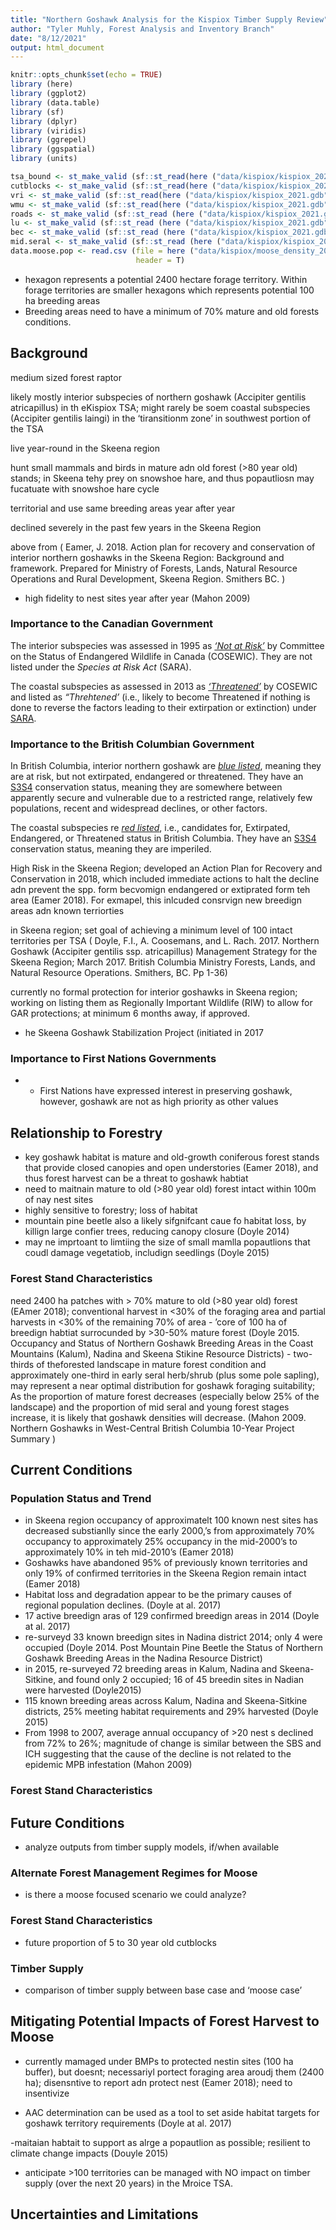 ```yaml
---
title: "Northern Goshawk Analysis for the Kispiox Timber Supply Review"
author: "Tyler Muhly, Forest Analysis and Inventory Branch"
date: "8/12/2021"
output: html_document
---
```


```r
knitr::opts_chunk$set(echo = TRUE)
library (here)
library (ggplot2)
library (data.table)
library (sf)
library (dplyr)
library (viridis)
library (ggrepel)
library (ggspatial)
library (units)

tsa_bound <- st_make_valid (sf::st_read(here ("data/kispiox/kispiox_2021.gdb"), layer = "tsa_bound"))
cutblocks <- st_make_valid (sf::st_read(here ("data/kispiox/kispiox_2021.gdb"), layer = "cutblocks"))
vri <- st_make_valid (sf::st_read(here ("data/kispiox/kispiox_2021.gdb"), layer = "vri"))
wmu <- st_make_valid (sf::st_read(here ("data/kispiox/kispiox_2021.gdb"), layer = "wmu"))
roads <- st_make_valid (sf::st_read (here ("data/kispiox/kispiox_2021.gdb"), layer = "roads_dra_ften"))
lu <- st_make_valid (sf::st_read (here ("data/kispiox/kispiox_2021.gdb"), layer = "lu"))
bec <- st_make_valid (sf::st_read (here ("data/kispiox/kispiox_2021.gdb"), layer = "bec"))
mid.seral <- st_make_valid (sf::st_read (here ("data/kispiox/kispiox_2021.gdb"), layer = "mid_seral"))
data.moose.pop <- read.csv (file = here ("data/kispiox/moose_density_20211125.csv"),
                            header = T)
```




-  hexagon represents a potential 2400 hectare forage territory. Within forage territories are smaller hexagons which represents potential 100 ha breeding areas 
- Breeding areas need to have a minimum of 70% mature and old forests conditions.


## Background
medium sized forest raptor

likely mostly interior subspecies of northern goshawk (Accipiter gentilis atricapillus) in th eKispiox TSA; might rarely be soem coastal subspecies (Accipiter gentilis laingi) in the 'tiransitionm zone' in southwest portion of the TSA

live year-round in the Skeena region

hunt small mammals and birds in mature adn old forest (>80 year old) stands; in Skeena tehy prey on snowshoe hare, and thus popautliosn may fucatuate with snowshoe hare cycle

territorial and use same breeding areas year after year

declined severely in the past few years in the Skeena Region 

above from ( Eamer, J. 2018. Action plan for recovery and conservation of interior northern goshawks in the Skeena Region: Background and framework. Prepared for Ministry of Forests, Lands, Natural
Resource Operations and Rural Development, Skeena Region. Smithers BC. )

- high fidelity to nest sites year after year (Mahon 2009)


### Importance to the Canadian Government
The interior subspecies was assessed in 1995 as *['Not at Risk'](https://species-registry.canada.ca/index-en.html#/species/373-0)* by Committee on the Status of Endangered Wildlife in Canada (COSEWIC). They are not listed under the *Species at Risk Act* (SARA).

The coastal subspecies as assessed in 2013 as *['Threatened'](https://species-registry.canada.ca/index-en.html#/species/56-45)* by COSEWIC and listed as *"Threhtened'* (i.e., likely to become Threatened if nothing is done to reverse the factors leading to their extirpation or extinction) under [SARA](https://wildlife-species.canada.ca/species-risk-registry/species/speciesDetails_e.cfm?sid=56).

### Importance to the British Columbian Government
In British Columbia, interior northern goshawk are [*blue listed*](https://www2.gov.bc.ca/gov/content/environment/plants-animals-ecosystems/conservation-data-centre/explore-cdc-data/red-blue-yellow-lists), meaning they are at risk, but not extirpated, endangered or threatened. They have an [S3S4](https://www2.gov.bc.ca/gov/content/environment/plants-animals-ecosystems/conservation-data-centre/explore-cdc-data/status-ranks) conservation status, meaning they are somewhere between apparently secure and vulnerable due to a restricted range, relatively few populations, recent and widespread declines, or other factors.

The coastal subspecies re [*red listed*](https://www2.gov.bc.ca/gov/content/environment/plants-animals-ecosystems/conservation-data-centre/explore-cdc-data/red-blue-yellow-lists), i.e., candidates for, Extirpated, Endangered, or Threatened status in British Columbia. They have an [S3S4](https://www2.gov.bc.ca/gov/content/environment/plants-animals-ecosystems/conservation-data-centre/explore-cdc-data/status-ranks) conservation status, meaning they are imperiled.


 High Risk in the Skeena Region; developed an Action Plan for Recovery and Conservation in 2018, which included immediate actions to halt the decline adn prevent the spp. form becvomign endangered or extiprated form teh area (Eamer 2018). For exmapel, this inlcuded consrvign new breedign areas adn known terriorties
 
 in Skeena region; set goal of achieving  a minimum level of 100 intact territories per TSA ( Doyle, F.I., A. Coosemans, and L. Rach. 2017. Northern Goshawk (Accipiter gentilis ssp.
atricapillus) Management Strategy for the Skeena Region; March 2017. British Columbia
Ministry Forests, Lands, and Natural Resource Operations. Smithers, BC. Pp 1-36)

currently no formal protection for interior goshawks in Skeena region; working on listing them as Regionally Important Wildlife (RIW) to allow for  GAR protections;  at minimum 6 months away, if approved.

- he Skeena Goshawk Stabilization Project (initiated in 2017

### Importance to First Nations Governments
- -	First Nations have expressed interest in preserving goshawk, however, goshawk are not as high priority as other values


## Relationship to Forestry
- key goshawk habitat is mature and old-growth coniferous forest stands that provide closed canopies and open understories (Eamer 2018), and thus forest harvest can be a threat to goshawk habtiat
- need to maitnain mature to old (>80 year old) forest intact within 100m of nay nest sites
- highly sensitive to forestry; loss of habitat
- mountain pine beetle also a likely sifgnifcant caue fo habitat loss, by killign large confier trees, reducing canopy closure (Doyle 2014)
- may ne imprtoant to limtiing the size of small mamlla popautlions that coudl damage vegetatiob, includign seedlings (Doyle 2015)



### Forest Stand Characteristics

need 2400 ha patches with > 70% mature to old (>80 year old) forest (EAmer 2018); conventional harvest in  <30% of the foraging area and partial harvests in <30% of the remaining 70% of area
- 'core of 100 ha of breedign habtiat surrocunded by >30-50% mature forest (Doyle 2015. Occupancy and Status of Northern Goshawk Breeding Areas in the Coast Mountains (Kalum), Nadina and Skeena Stikine Resource Districts)
- two-thirds of theforested landscape in mature forest condition and approximately one-third in early seral herb/shrub (plus some pole sapling), may represent a near optimal distribution for goshawk foraging suitability;   As the proportion of mature forest decreases (especially below 25% of the landscape) and the proportion of mid seral and young forest stages increase, it is likely that goshawk densities will decrease. (Mahon 2009. Northern Goshawks in West-Central British Columbia 10-Year Project Summary )




## Current Conditions



### Population Status and Trend
- in Skeena region occupancy of approximatelt 100 known nest sites has decreased substianlly since the early 2000,'s from approximately 70% occupancy to approximately 25% occupancy in the mid-2000's to approximately 10% in teh mid-2010's (Eamer 2018)
- Goshawks have abandoned 95% of previously known territories and only 19% of confirmed territories in the Skeena Region remain intact (Eamer 2018)
- Habitat loss and degradation appear to be the primary causes of regional population declines.  (Doyle at al. 2017)
- 17 active breedign aras of 129 confirmed breedign areas in 2014 (Doyle at al. 2017) 
- re-surveyd 33 known breedign sites in Nadina district 2014; only 4 were occupied (Doyle 2014. Post Mountain Pine Beetle the Status of Northern Goshawk Breeding Areas in the Nadina Resource District)
- in 2015, re-surveyed 72 breeding areas in Kalum, Nadina and Skeena-Sitkine, and found only 2 occupied; 16 of 45 breedin sites in Nadian were harvested  (Doyle2015)
- 115 known breeding areas across Kalum, Nadina and Skeena-Sitkine districts, 25% meeting habitat requirements and 29% harvested (Doyle 2015)
-  From 1998  to 2007, average annual occupancy of >20 nest s declined from 72% to 26%; magnitude of change is similar between the SBS and ICH suggesting that the cause of the decline is not related to the epidemic MPB infestation (Mahon 2009)


### Forest Stand Characteristics






## Future Conditions
- analyze outputs from timber supply models, if/when available

### Alternate Forest Management Regimes for Moose
- is there a moose focused scenario we could analyze?



### Forest Stand Characteristics
- future proportion of 5 to 30 year old cutblocks

### Timber Supply
- comparison of timber supply between base case and 'moose case'

## Mitigating Potential Impacts of Forest Harvest to Moose
- currently mamaged under BMPs to protected nestin sites (100 ha buffer), but doesnt; necessariyl portect foraging area aroudj them (2400 ha); disensntive to report adn protect nest (Eamer 2018); need to insentivize 

- AAC determination can be used as a tool to set aside habitat targets for goshawk territory requirements (Doyle at al. 2017) 

-maitaian habtait to support as alrge a popautlion as possible; resilient to climate change impacts (Douyle 2015)

- anticipate >100 territories can be managed with NO impact on timber supply  (over the next 20 years) in the Mroice TSA. 

## Uncertainties and Limitations 

